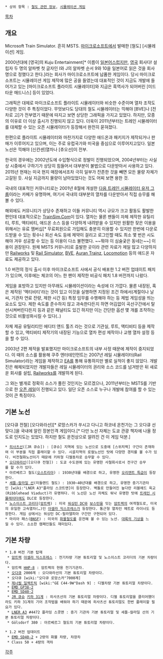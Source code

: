  * 상위 항목 : [[철도 관련 정보]], [[시뮬레이션 게임]]

[[목차]]
== 개요 ==
Microsoft Train Simulator. 흔히 MSTS.
[[마이크로소프트]]에서 발매한 [철도] [시뮬레이션] 게임.

2000년대에 [영국]의 Kuju Entertainment[* 이름이 [[일본어]]스럽지만, [[영국]] 회사다! 설립자 두 명의 알파벳 첫 글자인 I와 J의 알파벳 순서 9와 10을 일본어로 읽은 것을 회사명으로 정했다고 한다.]라는 회사가 마이크로소프트에 납품한 게임이다. 당시 마이크로소프트는 시뮬레이션 게임 제작에 많은 공을 들였는데 대표적인 것이 지금도 개발에 들어가고 있는 [마이크로소프트 플라이트 시뮬레이터]와 지금은 흑역사가 되어버린 [미드타운 매드니스] 등이 있었다.

그래픽은 대체로 마이크로소프트 플라이트 시뮬레이터와 비슷한 수준이며 열차 조작도 다양한 것이 주 특징이었다. 무엇보다도 당대의 철도 시뮬레이터는 끽해야 [BVE]나 [전차로 고]가 전부였기 때문에 따지고 보면 상당한 그래픽을 가지고 있었다. 하지만, 모종의 이유로 더 이상 출시가 진행되지 않고 있다. 더욱이 2011년부터는 트레인 시뮬레이터를 대체할 수 있는 오픈 시뮬레이터가 등장해서 완전히 묻혀졌다.

한편으로 플라이트 시뮬레이터와 마찬가지로 다양한 애드온과 패키지가 제작되거나 판매가 이루어지고 있으며, 이는 주로 유럽국가와 미국을 중심으로 이루어지고있다. 일본 노선은 끽해야 [신칸센]열차나 [츄오선]이 전부.

한국의 경우에는 2002년도에 수입형식으로 정발이 진행되었으며, 2004년부터는 사실상 시중에서 구하기가 상당히 힘들어서 대부분이 불법으로 다운받아서 사용하고 있다. 2015년 현재는 미국 현지 매장에서조차 극히 일부가 잔존한 것을 빼면 모든 물량 자체가 고갈된 듯. 사실 지금까지 물량이 남아있었다는 것도 어찌 보면 용한 것.

국내의 대표적인 커뮤니티로는 2001년 8월에 개설한 [http://cafe.daum.net/msts 다음 트레인 시뮬레이터 유저 그룹]이라는 카페가 유명하며, 여기서 국내의 대부분의 열차를 다운받아서 직접 승무를 해볼 수 있다.

해외에도 커뮤니티가 상당수 존재하고 이들 커뮤니티 역시 규모가 크고 활동도 활발한 편인데 대표적으로는 [http://train-sim.com TrainSim.Com]이 있다. 열차는 물론 팬들이 자체 제작한 유틸리티, 루트, 액티비티, 애드온 소스 등을 다양하게 내려받을 수 있지만 원활한 잦은 이용을 위해서는 유료 멤버십[* 무료회원으로 가입해도 충분히 이용할 수 있지만 한번에 다운로드받을 수 있는 횟수나 회선 속도 등에 제약이 걸리고 로그인할 때도 최소 몇 번은 시도해야 겨우 성공할 수 있는 등 이용이 다소 불편했다. ~~뭐야 이 심술궂은 동네는~~] 이용이 권장된다. 원체 MSTS 커뮤니티로 출발한 곳이라 관련 자료가 제일 많고 다양하지만 [[트레인 시뮬레이터|Railworks]] 및 [[Rail Simulator]], [[BVE]], [[Auran Trainz]], [[Locomotion]] 등의 애드온 자료도 제공하고 있다.

1.0 버전의 정식 출시 이후 마이크로소프트 사에서 공식 배포한 1.2 버전 업데이트 패치가 있으며, 이후에는 체코의 어느 한 팬이 제작한 비공식 패치 1.8 버전까지 나왔다.

게임을 표방하고 있지만 아무래도 시뮬레이션이라는 속성에 더 가깝다. 물론 내장된, 혹은 제작된 '액티비티'라는 것이 있고 이것을 실행하면 지정된 조건 하에서(계절이나 날씨, 기관차 연료 잔량, 제한 시간 등) 특정 임무를 수행해야 하는 등 제법 게임성을 띄는 요소도 있다. 제한 속도를 준수하지 않고 과속한다든지 하면 어김없이 곡선구간에서 탈선시켜버린다든지 등과 같은 패널티도 있긴 하지만 이는 간단한 옵션 몇 개를 조작하는 것으로 비활성화시킬 수 있다(..)

자체 제공 유틸리티인 에디터 앤드 툴즈 라는 것으로 기관실, 루트, 액티비티 등을 제작할 수 있고, 액티비티 제작기의 내장된 기능으로 열차 편성 제작이나 교행 열차 설정 등을 할 수 있다.

2003년 2편 제작을 발표했지만 마이크로소프트의 내부 사정 때문에 제작이 중지되었다. 이 때의 소스를 활용해 쿠주 엔터테인먼트는 2007년 레일 시뮬레이터(Rail Simulator)라는 게임을 제작하고 [[EA]]를 통해 유통하지만 별로 실적이 좋지 않았다. 개발진은 해체되었지만 개발자들은 레일 시뮬레이터의 권리와 소스 코드를 넘겨받은 뒤 새로운 회사를 설립, [[트레인 시뮬레이터|Railworks]]를 개발하게 된다.

그 와는 별개로 정확히 소스가 풀린 것인지는 모르겠으나, 2011년부터는 MSTS를 기반으로 한 [http://www.openrails.org/ 오픈 레일]이 진행되고 있다. 일단 오픈 소스로 누구나 개발에 참여를 할 수 있는 것이 큰 특징이다.

== 기본 노선 ==
[오다큐 전철] [오다와라선][* 로망스카가 쑤시고 다니고 하코네 온천가는 그 오다큐 선 맞다.]을 국내에 알린 장본인격 게임이다.[* 다만 노선 자체는 도쿄 관광 책자에 나올 정도로 인지도는 있었다. 하지만 철도 운전상으로 알려진 건 이 게임 덕분.]

 * [[히사츠선]]([JR 큐슈]) : [큐슈] 지역에 있는 노선으로 도중에 [스위치백] 구간이 존재하여 이 부분을 직접 플레이할 수 있다. 시골지역의 로컬노선인 탓에 다양한 경치를 볼 수가 있다. 비전철화노선이기 때문에 키하형 디젤동차로 승무할 수 있다.
 * [[오다와라선]]([오다큐 전철]) : 도쿄 수도권에 있는 유명한 사철회사로서 전구간 승무를 할 수가 있다.
 * 아르베르그 철도([[오스트리아]]) : 1930년대를 배경으로 하고, 유명한 [[오리엔트 특급]]이 등장한다.
 * [[세틀-칼라일 선]](미들랜드 철도) : 1930~40년대를 배경으로 하고, 유명한 증기기관차인 [wiki:"LNER A3"플라잉 스코트맨]이 등장한다. 벽돌로 만들어진 높다란 리블헤드 육교(Ribblehead Viaduct)가 유명하다. 이 노선은 노선 자체도 워낙 유명한 탓에 [[트레인 시뮬레이터]]에도 DLC로 등장한다.
 * [[노스이스트 코리더]]([[암트랙]]) : 미국 [[워싱턴 DC]]와 [[보스턴]]을 잇는 [[암트랙]]의 여객철도로, 미국의 유일한 고속열차(…)인 [[아셀라 익스프레스]]가 등장한다. 통근형 열차인 메트로 라이너도 등장한다. 게임 상에서는 워싱턴 DC-필라델피아 구간만 구현되어 있다.
 * 마리아 패스([[BNSF]]) : 미국의 [[화물철도]]를 운전해 볼 수 있는 노선. [[대륙의 기상]]을 느낄 수 있다. 소소한 캠페인들도 재미있다.

== 기본 차량 ==
 * 1.0 버전 기본 탑재
  * [[암트랙]] [[아셀라 익스프레스]] : 전기차량 기본 튜토리얼 및 노스이스트 코리더의 기본 차량이다.
  * 암트랙 [[HHP-8]] : 암트랙의 현용 전기기관차.
  * [[오다큐]] 2000계 : 오다와라선의 기본 튜토리얼 차량이다.
  * 오다큐 [wiki:"오다큐 로망스카"7000계]
  * [[제너럴 일렉트릭]] [wiki:"GE C44-9W"Dash 9] : 디젤차량 기본 튜토리얼 차량이다.
  * [[EMD GP38-2]]
  * [[EMD SD40-2]]
  * [[JR 큐슈]] [[키하 31계]] : 히사츠선의 기본 튜토리얼 차량이다. 디젤 튜토리얼을 클리어했더라도 키하 31계의 기어 조작법을 배워야 하기 때문에 히사츠선 튜토리얼도 한번 플레이할 필요가 있다.
  * [[LNER A3]] #4472 플라잉 스콧맨 : 증기 기관차 기본 튜토리얼 및 세틀-칼라일 선의 기본 튜토리얼 차량이다.
  * Gölsdorf 380 : 아르베르그 철도의 기본 튜토리얼 차량이다.

 * 1.2 버전 업데이트
  * [[EMD SD40-2]] + 2량의 화물 차량, 차장차
  * Class 50 + 4량의 객차
[[각주]]
